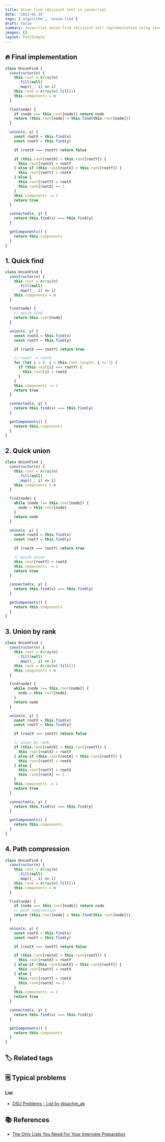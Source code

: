 ```yaml
---
title: Union find (disjoint set) in javascript
date: '2023-01-15'
tags: ['algorithm', 'union-find']
draft: false
summary: Javascript union find (disjoint set) implementation using several optimizations
images: []
layout: PostSimple
---
```


## 🔥 Final implementation

```javascript
class UnionFind {
  constructor(n) {
    this.root = Array(n)
      .fill(null)
      .map((_, i) => i)
    this.rank = Array(n).fill(1)
    this.components = n
  }

  find(node) {
    if (node === this.root[node]) return node
    return (this.root[node] = this.find(this.root[node]))
  }

  union(x, y) {
    const rootX = this.find(x)
    const rootY = this.find(y)

    if (rootX === rootY) return false

    if (this.rank[rootX] < this.rank[rootY]) {
      this.root[rootX] = rootY
    } else if (this.rank[rootX] > this.rank[rootY]) {
      this.root[rootY] = rootX
    } else {
      this.root[rootY] = rootX
      this.rank[rootX] += 1
    }
    this.components -= 1
    return true
  }

  connected(x, y) {
    return this.find(x) === this.find(y)
  }

  getComponents() {
    return this.components
  }
}
```

## 1. Quick find

```javascript
class UnionFind {
  constructor(n) {
    this.root = Array(n)
      .fill(null)
      .map((_, i) => i)
    this.components = n
  }

  find(node) {
    // quick find
    return this.root[node]
  }

  union(x, y) {
    const rootX = this.find(x)
    const rootY = this.find(y)

    if (rootX === rootY) return true

    // rootY -> rootX
    for (let i = 0; i < this.root.length; i += 1) {
      if (this.root[i] === rootY) {
        this.root[i] = rootX
      }
    }
    this.components -= 1
    return true
  }

  connected(x, y) {
    return this.find(x) === this.find(y)
  }

  getComponents() {
    return this.components
  }
}
```

## 2. Quick union

```javascript
class UnionFind {
  constructor(n) {
    this.root = Array(n)
      .fill(null)
      .map((_, i) => i)
    this.components = n
  }

  find(node) {
    while (node !== this.root[node]) {
      node = this.root[node]
    }
    return node
  }

  union(x, y) {
    const rootX = this.find(x)
    const rootY = this.find(y)

    if (rootX === rootY) return true

    // quick union
    this.root[rootY] = rootX
    this.components -= 1
    return true
  }

  connected(x, y) {
    return this.find(x) === this.find(y)
  }

  getComponents() {
    return this.components
  }
}
```

## 3. Union by rank

```javascript
class UnionFind {
  constructor(n) {
    this.root = Array(n)
      .fill(null)
      .map((_, i) => i)
    this.rank = Array(n).fill(1)
    this.components = n
  }

  find(node) {
    while (node !== this.root[node]) {
      node = this.root[node]
    }
    return node
  }

  union(x, y) {
    const rootX = this.find(x)
    const rootY = this.find(y)

    if (rootX === rootY) return false

    // union by rank
    if (this.rank[rootX] < this.rank[rootY]) {
      this.root[rootX] = rootY
    } else if (this.rank[rootX] > this.rank[rootY]) {
      this.root[rootY] = rootX
    } else {
      this.root[rootY] = rootX
      this.rank[rootX] += 1
    }
    this.components -= 1
    return true
  }

  connected(x, y) {
    return this.find(x) === this.find(y)
  }

  getComponents() {
    return this.components
  }
}
```

## 4. Path compression

```javascript
class UnionFind {
  constructor(n) {
    this.root = Array(n)
      .fill(null)
      .map((_, i) => i)
    this.rank = Array(n).fill(1)
    this.components = n
  }

  find(node) {
    if (node === this.root[node]) return node
    // path compression
    return (this.root[node] = this.find(this.root[node]))
  }

  union(x, y) {
    const rootX = this.find(x)
    const rootY = this.find(y)

    if (rootX === rootY) return false

    if (this.rank[rootX] < this.rank[rootY]) {
      this.root[rootX] = rootY
    } else if (this.rank[rootX] > this.rank[rootY]) {
      this.root[rootY] = rootX
    } else {
      this.root[rootY] = rootX
      this.rank[rootX] += 1
    }
    this.components -= 1
    return true
  }

  connected(x, y) {
    return this.find(x) === this.find(y)
  }

  getComponents() {
    return this.components
  }
}
```

## 🏷️ Related tags

## 🗒️ Typical problems

#### List

- [DSU Problems - List by @sachin_ak](https://leetcode.com/list/exseebe3/)

## 📚 References

- [The Only Lists You Need For Your Interview Preparation](https://leetcode.com/discuss/interview-question/2069641/The-Only-Lists-You-Need-For-Your-Interview-Preparation)
